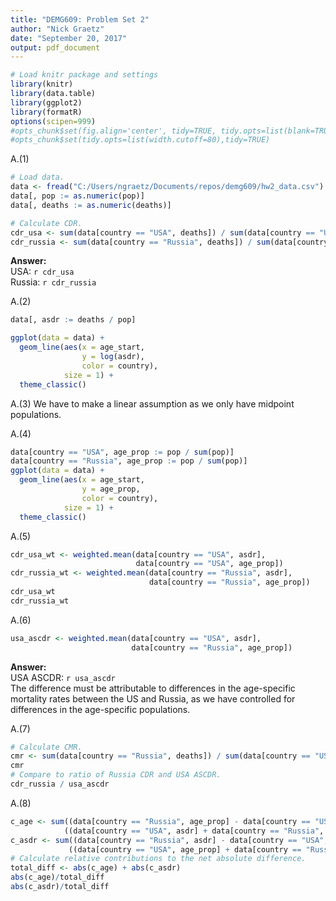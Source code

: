 ```yaml
---
title: "DEMG609: Problem Set 2"
author: "Nick Graetz"
date: "September 20, 2017"
output: pdf_document
---
```

  
```r
# Load knitr package and settings
library(knitr)
library(data.table)
library(ggplot2)
library(formatR)
options(scipen=999)
#opts_chunk$set(fig.align='center', tidy=TRUE, tidy.opts=list(blank=TRUE, width.cutoff=40), warning=FALSE,message=FALSE)
#opts_chunk$set(tidy.opts=list(width.cutoff=80),tidy=TRUE)
```

\large
A.(1) 
\vspace{12pt}

\small
```r
# Load data.
data <- fread("C:/Users/ngraetz/Documents/repos/demg609/hw2_data.csv")
data[, pop := as.numeric(pop)]
data[, deaths := as.numeric(deaths)]

# Calculate CDR.
cdr_usa <- sum(data[country == "USA", deaths]) / sum(data[country == "USA", pop])
cdr_russia <- sum(data[country == "Russia", deaths]) / sum(data[country == "Russia", pop])
```
\large

**Answer:**  
USA: `r cdr_usa`  
Russia: `r cdr_russia`  

\vspace{12pt}
A.(2) 
\linebreak

\small
```r
data[, asdr := deaths / pop]

ggplot(data = data) +
  geom_line(aes(x = age_start,
                y = log(asdr),
                color = country),
            size = 1) +
  theme_classic()
```
\large

\vspace{12pt}
A.(3) 
\linebreak
We have to make a linear assumption as we only have midpoint populations.
\linebreak

\vspace{12pt}
A.(4) 
\linebreak

\small
```r
data[country == "USA", age_prop := pop / sum(pop)]
data[country == "Russia", age_prop := pop / sum(pop)]
ggplot(data = data) +
  geom_line(aes(x = age_start,
                y = age_prop,
                color = country),
            size = 1) +
  theme_classic()
```
\large

\vspace{12pt}
A.(5) 
\linebreak

\small
```r
cdr_usa_wt <- weighted.mean(data[country == "USA", asdr],
                            data[country == "USA", age_prop])
cdr_russia_wt <- weighted.mean(data[country == "Russia", asdr],
                               data[country == "Russia", age_prop])
cdr_usa_wt
cdr_russia_wt
```
\large

\vspace{12pt}
A.(6) 
\linebreak

\small
```r
usa_ascdr <- weighted.mean(data[country == "USA", asdr],
                           data[country == "Russia", age_prop])
```
\large

**Answer:**  
USA ASCDR: `r usa_ascdr`  
The difference must be attributable to differences in the age-specific mortality rates between the US and Russia, as we have controlled for differences in the age-specific populations.

\vspace{12pt}
A.(7) 
\linebreak

\small
```r
# Calculate CMR.
cmr <- sum(data[country == "Russia", deaths]) / sum(data[country == "USA", asdr] * data[country == "Russia", pop])
cmr
# Compare to ratio of Russia CDR and USA ASCDR.
cdr_russia / usa_ascdr
```
\large

\vspace{12pt}
A.(8) 
\linebreak

\small
```r
c_age <- sum((data[country == "Russia", age_prop] - data[country == "USA", age_prop]) * 
            ((data[country == "USA", asdr] + data[country == "Russia", asdr]) / 2)) 
c_asdr <- sum((data[country == "Russia", asdr] - data[country == "USA", asdr]) * 
             ((data[country == "USA", age_prop] + data[country == "Russia", age_prop]) / 2)) 
# Calculate relative contributions to the net absolute difference.
total_diff <- abs(c_age) + abs(c_asdr)
abs(c_age)/total_diff
abs(c_asdr)/total_diff
```

